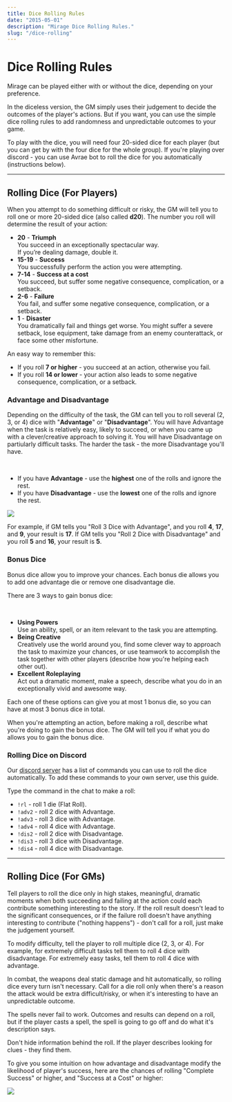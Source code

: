 ```yaml
---
title: Dice Rolling Rules
date: "2015-05-01"
description: "Mirage Dice Rolling Rules."
slug: "/dice-rolling"
---
```



# Dice Rolling Rules

Mirage can be played either with or without the dice, depending on your preference.

In the diceless version, the GM simply uses their judgement to decide the outcomes of the player's actions. But if you want, you can use the simple dice rolling rules to add randomness and unpredictable outcomes to your game.

To play with the dice, you will need four 20-sided dice for each player (but you can get by with the four dice for the whole group). If you're playing over discord - you can use Avrae bot to roll the dice for you automatically (instructions below).

----

## Rolling Dice (For Players)

When you attempt to do something difficult or risky, the GM will tell you to roll one or more 20-sided dice (also called **d20**). The number you roll will determine the result of your action:

- **20** - **Triumph**  
You succeed in an exceptionally spectacular way.  
If you’re dealing damage, double it.
- **15-19** - **Success**  
You successfully perform the action you were attempting.
- **7-14** - **Success at a cost**  
You succeed, but suffer some negative consequence, complication, or a setback.
- **2-6** - **Failure**  
You fail, and suffer some negative consequence, complication, or a setback.
- **1** - **Disaster**  
You dramatically fail and things get worse. You might suffer a severe setback, lose equipment, take damage from an enemy counterattack, or face some other misfortune.

An easy way to remember this:

- If you roll **7 or higher** - you succeed at an action, otherwise you fail.
- If you roll **14 or lower** - your action also leads to some negative consequence, complication, or a setback.


### Advantage and Disadvantage
Depending on the difficulty of the task, the GM can tell you to roll several (2, 3, or 4) dice with "**Advantage**" or "**Disadvantage**". You will have Advantage when the task is relatively easy, likely to succeed, or when you came up with a clever/creative approach to solving it.  You will have Disadvantage on partiularly difficult tasks. The harder the task - the more Disadvantage you'll have.

<br/>

- If you have **Advantage** - use the **highest** one of the rolls and ignore the rest.
- If you have **Disadvantage** - use the **lowest** one of the rolls and ignore the rest.

![](./dice-rolling.png)

For example, if GM tells you "Roll 3 Dice with Advantage", and you roll **4**, **17**, and **9**, your result is **17**. If GM tells you "Roll 2 Dice with Disadvantage" and you roll **5** and **16**, your result is **5**.



### Bonus Dice

Bonus dice allow you to improve your chances. Each bonus die allows you to add one advantage die or remove one disadvantage die.

There are 3 ways to gain bonus dice:

<br/>

- **Using Powers**  
Use an ability, spell, or an item relevant to the task you are attempting.
- **Being Creative**  
Creatively use the world around you, find some clever way to approach the task to maximize your chances, or use teamwork to accomplish the task together with other players (describe how you're helping each other out).
- **Excellent Roleplaying**  
Act out a dramatic moment, make a speech, describe what you do in an exceptionally vivid and awesome way.

Each one of these options can give you at most 1 bonus die, so you can have at most 3 bonus dice in total.

When you're attempting an action, before making a roll, describe what you're doing to gain the bonus dice. The GM will tell you if what you do allows you to gain the bonus dice. 

### Rolling Dice on Discord

Our [discord server](https://discord.gg/zt4N23d) has a list of commands you can use to roll the dice automatically. To add these commands to your own server, use <Link to="/avrae-setup">this guide</Link>.

Type the command in the chat to make a roll:

- `!rl` - roll 1 die (Flat Roll).
- `!adv2` - roll 2 dice with Advantage.
- `!adv3` - roll 3 dice with Advantage.
- `!adv4` - roll 4 dice with Advantage.
- `!dis2` - roll 2 dice with Disadvantage.
- `!dis3` - roll 3 dice with Disadvantage.
- `!dis4` - roll 4 dice with Disadvantage.



----

## Rolling Dice (For GMs)

Tell players to roll the dice only in high stakes, meaningful, dramatic moments when both succeeding and failing at the action could each contribute something interesting to the story. If the roll result doesn't lead to the significant consequences, or if the failure roll doesn't have anything interesting to contribute ("nothing happens") - don't call for a roll, just make the judgement yourself.

To modify difficulty, tell the player to roll multiple dice (2, 3, or 4). For example, for extremely difficult tasks tell them to roll 4 dice with disadvantage. For extremely easy tasks, tell them to roll 4 dice with advantage.

In combat, the weapons deal static damage and hit automatically, so rolling dice every turn isn't necessary. Call for a die roll only when there's a reason the attack would be extra difficult/risky, or when it's interesting to have an unpredictable outcome.

The spells never fail to work. Outcomes and results can depend on a roll, but if the player casts a spell, the spell is going to go off and do what it's description says.

Don't hide information behind the roll. If the player describes looking for clues - they find them.

To give you some intuition on how advantage and disadvantage modify the likelihood of player's success, here are the chances of rolling "Complete Success" or higher, and "Success at a Cost" or higher:

![](./probabilities.png)


<!-- 
|                          | Complete Success | Success at a Cost |
|--------------------------|------------------|-------------------|
| 4 Dice with Advantage    | 76%              | 99%               |
| 3 Dice with Advantage    | 66%              | 97%               |
| 2 Dice with Advantage    | 51%              | 91%               |
| 1 Dice (Flat Roll)       | 30%              | 70%               |
| 2 Dice with Disadvantage | 9%               | 49%               |
| 3 Dice with Disadvantage | 3%               | 34%               |
| 4 Dice with Disadvantage | 1%               | 24%               |

 -->
<!-- 
## Changing the Stakes
One more way to have control over the difficulty of the tasks and outcomes of the rolls is to change the meaning of "Success" and "Failure", and "Complication".

Multiple rolls
 you could break the task down into multiple rolls, thus decreasing the chance they'll succeed at all of them
so maybe for (2), it's just one roll to convince a sleazy guard to take a bribe. to convince a pious priest, it's one roll to convince them the act of taking a bribe isn't inherently sinful. then another to convince them they won't get in trouble. then a last to actually get them to take it and not turn you in later.

"change the stakes"
threat level


focus on "what happens if you fail".

Oh, that's the other thing: 10+ doesn't mean "unmitigated success at whatever you wanted to do" - it means "the best outcome you could have reasonably hoped for". If something is very, very hard, a 10+ is only going to get you one step in that direction

https://rpg.stackexchange.com/questions/19011/how-does-failure-work-in-dungeon-world-how-does-it-move-the-story-forward

6- isn't "failure" - it's "trouble".
If the PCs have to climb a fence, they're just going to keep trying until they succeed, right? So even in traditional games, many GMs will read "failed" rolls as a lack of some quality - not fast enough, not quietly enough, not without hurting themselves, etc., instead of just keeping them on the wrong side of the fence.


This is because failure is boring and stops moving the story forward. So you are correct, there is no plain-old failure in DW. It's not in the GM's agenda to make the PCs fail. There is no move for failure.

static failure doesn't exist in Dungeon World.

 -->
